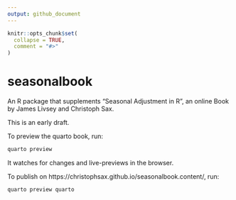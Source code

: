 ```yaml
---
output: github_document
---
```


<!-- README.md is generated from README.Rmd. Please edit that file -->

```r
knitr::opts_chunk$set(
  collapse = TRUE,
  comment = "#>"
)
```

# seasonalbook

<!-- badges: start -->
<!-- badges: end -->

An R package that supplements "Seasonal Adjustment in R", an online Book by James Livsey and Christoph Sax.

This is an early draft.

To preview the quarto book, run:

```sh
quarto preview
```

It watches for changes and live-previews in the browser.


To publish on https://christophsax.github.io/seasonalbook.content/, run:

```sh
quarto preview quarto
```

